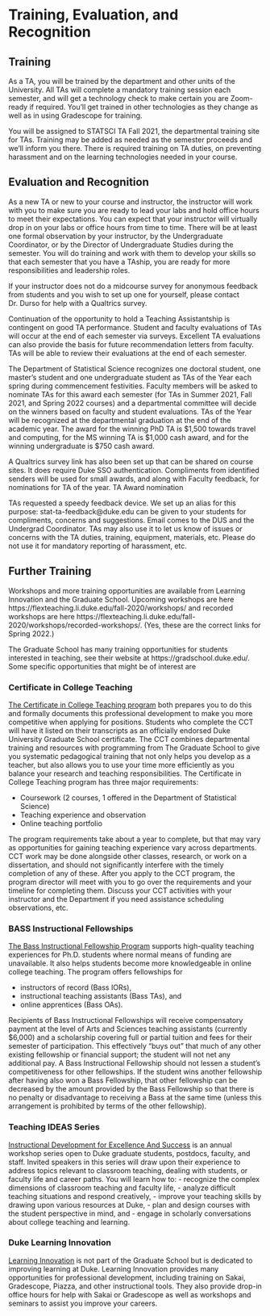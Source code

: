 # Training, Evaluation, and Recognition

## Training

As a TA, you will be trained by the department and other units of the University. All TAs will complete a mandatory training session each semester, and will get a technology check to make certain you are Zoom-ready if required. You’ll get trained in other technologies as they change as well as in using Gradescope for training. 

You will be assigned to STATSCI TA Fall 2021, the departmental training site for TAs. Training may be added as needed as the semester proceeds and we’ll inform you there. There is required training on TA duties, on preventing harassment and on the learning technologies needed in your course.

## Evaluation and Recognition

As a new TA or new to your course and instructor, the instructor will work with you to make sure you are ready to lead your labs and hold office hours to meet their expectations. You can expect that your instructor will virtually drop in on your labs or office hours from time to time. There will be at least one formal observation by your instructor, by the Undergraduate Coordinator, or by the Director of Undergraduate Studies during the semester. You will do training and work with them to develop your skills so that each semester that you have a TAship, you are ready for more responsibilities and leadership roles. 

If your instructor does not do a midcourse survey for anonymous feedback from students and you wish to set up one for yourself, please contact Dr. Durso for help with a Qualtrics survey. 

Continuation of the opportunity to hold a Teaching Assistantship is contingent on good TA performance. Student and faculty evaluations of TAs will occur at the end of each semester via surveys. Excellent TA evaluations can also provide the basis for future recommendation letters from faculty. TAs will be able to review their evaluations at the end of each semester. 

The Department of Statistical Science recognizes one doctoral student, one master’s student and one undergraduate student as TAs of the Year each spring during commencement festivities. Faculty members will be asked to nominate TAs for this award each semester (for TAs in Summer 2021, Fall 2021, and Spring 2022 courses) and a departmental committee will decide on the winners based on faculty and student evaluations. TAs of the Year will be recognized at the departmental graduation at the end of the academic year. The award for the winning PhD TA is $1,500 towards travel and computing, for the MS winning TA is $1,000 cash award, and for the winning undergraduate is $750 cash award. 

A Qualtrics survey link has also been  set up that can be shared on course sites. It does require Duke SSO authentication. Compliments from identified senders will be used for small awards, and along with Faculty feedback, for nominations for TA of the year. TA Award nomination

TAs requested a speedy feedback device. We set up an alias for this purpose: stat-ta-feedback@duke.edu can be given to your students for compliments, concerns and suggestions.  Email comes to the DUS and the Undergrad Coordinator. TAs may also use it to let us know of issues or concerns with the TA duties, training, equipment, materials, etc.  Please do not use it for mandatory reporting of harassment, etc. 

## Further Training 

Workshops and more training opportunities are available from Learning Innovation and the Graduate School. Upcoming workshops are here https://flexteaching.li.duke.edu/fall-2020/workshops/ and recorded workshops are here https://flexteaching.li.duke.edu/fall-2020/workshops/recorded-workshops/. (Yes, these are the correct links for Spring 2022.)

The Graduate School has many training opportunities for students interested in teaching, see their website at https://gradschool.duke.edu/. Some specific opportunities that might be of interest are

### Certificate in College Teaching

[The Certificate in College Teaching program](https://gradschool.duke.edu/professional-development/programs/certificate-college-teaching) both prepares you to do this and formally documents this professional development to make you more competitive when applying for positions. Students who complete the CCT will have it listed on their transcripts as an officially endorsed Duke University Graduate School certificate. The CCT combines departmental training and resources with programming from The Graduate School to give you systematic pedagogical training that not only helps you develop as a teacher, but also allows you to use your time more efficiently as you balance your research and teaching responsibilities. The Certificate in College Teaching program has three major requirements:

  - Coursework (2 courses, 1 offered in the Department of Statistical Science)
  - Teaching experience and observation
  - Online teaching portfolio

The program requirements take about a year to complete, but that may vary as opportunities for gaining teaching experience vary across departments. CCT work may be done alongside other classes, research, or work on a dissertation, and should not significantly interfere with the timely completion of any of these. After you apply to the CCT program, the program director will meet with you to go over the requirements and your timeline for completing them. Discuss your CCT activities with your instructor and the Department if you need assistance scheduling observations, etc. 

### BASS Instructional Fellowships

[The Bass Instructional Fellowship Program](https://gradschool.duke.edu/professional-development/programs/bass-instructional-fellowships) supports high-quality teaching experiences for Ph.D. students where normal means of funding are unavailable. It also helps students become more knowledgeable in online college teaching. The program offers fellowships for

  - instructors of record (Bass IORs),
  - instructional teaching assistants (Bass TAs), and
  - online apprentices (Bass OAs).

Recipients of Bass Instructional Fellowships will receive compensatory payment at the level of Arts and Sciences teaching assistants (currently $6,000) and a scholarship covering full or partial tuition and fees for their semester of participation. This effectively “buys out” that much of any other existing fellowship or financial support; the student will not net any additional pay. A Bass Instructional Fellowship should not lessen a student’s competitiveness for other fellowships. If the student wins another fellowship after having also won a Bass Fellowship, that other fellowship can be decreased by the amount provided by the Bass Fellowship so that there is no penalty or disadvantage to receiving a Bass at the same time (unless this arrangement is prohibited by terms of the other fellowship).

### Teaching IDEAS Series

[Instructional Development for Excellence And Success](https://gradschool.duke.edu/professional-development/programs/teaching-ideas-series) is an annual workshop series open to Duke graduate students, postdocs, faculty, and staff. Invited speakers in this series will draw upon their experience to address topics relevant to classroom teaching, dealing with students, or faculty life and career paths. You will learn how to:
  - recognize the complex dimensions of classroom teaching and faculty life,
  - analyze difficult teaching situations and respond creatively,
  - improve your teaching skills by drawing upon various resources at Duke,
  - plan and design courses with the student perspective in mind, and
  - engage in scholarly conversations about college teaching and learning.

### Duke Learning Innovation

[Learning Innovation](https://learninginnovation.duke.edu) is not part of the Graduate School but is dedicated to improving learning at Duke. Learning Innovation provides many opportunities for professional development, including training on Sakai, Gradescope, Piazza, and other instructional tools. They also provide drop-in office hours for help with Sakai or Gradescope as well as workshops and seminars to assist you improve your careers. 
